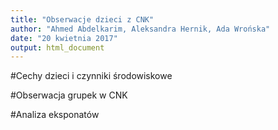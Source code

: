 ```yaml
---
title: "Obserwacje dzieci z CNK"
author: "Ahmed Abdelkarim, Aleksandra Hernik, Ada Wrońska"
date: "20 kwietnia 2017"
output: html_document
---
```


#Cechy dzieci i czynniki środowiskowe


#Obserwacja grupek w CNK


#Analiza eksponatów

